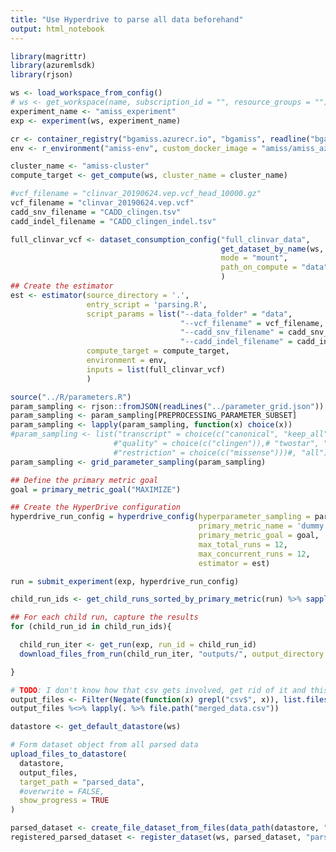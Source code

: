 ```yaml
---
title: "Use Hyperdrive to parse all data beforehand"
output: html_notebook
---
```



```r
library(magrittr)
library(azuremlsdk)
library(rjson)

ws <- load_workspace_from_config()
# ws <- get_workspace(name, subscription_id = "", resource_groups = "")
experiment_name <- "amiss_experiment"
exp <- experiment(ws, experiment_name)
```

```r
cr <- container_registry("bgamiss.azurecr.io", "bgamiss", readline("bgamiss cr password:\n"))
env <- r_environment("amiss-env", custom_docker_image = "amiss/amiss_azure:latest", image_registry_details = cr)

cluster_name <- "amiss-cluster"
compute_target <- get_compute(ws, cluster_name = cluster_name)

#vcf_filename = "clinvar_20190624.vep.vcf_head_10000.gz"
vcf_filename = "clinvar_20190624.vep.vcf"
cadd_snv_filename = "CADD_clingen.tsv"
cadd_indel_filename = "CADD_clingen_indel.tsv"

full_clinvar_vcf <- dataset_consumption_config("full_clinvar_data",
                                               get_dataset_by_name(ws, "full_data"), 
                                               mode = "mount", 
                                               path_on_compute = "data"
                                               )
## Create the estimator
est <- estimator(source_directory = '.',
                 entry_script = 'parsing.R',
                 script_params = list("--data_folder" = "data",
                                      "--vcf_filename" = vcf_filename,
                                      "--cadd_snv_filename" = cadd_snv_filename,
                                      "--cadd_indel_filename" = cadd_indel_filename),
                 compute_target = compute_target,
                 environment = env,
                 inputs = list(full_clinvar_vcf)
                 )
```

```r
source("../R/parameters.R")
param_sampling <- rjson::fromJSON(readLines("../parameter_grid.json"))
param_sampling <- param_sampling[PREPROCESSING_PARAMETER_SUBSET]
param_sampling <- lapply(param_sampling, function(x) choice(x))
#param_sampling <- list("transcript" = choice(c("canonical", "keep_all")))#,
                       #"quality" = choice(c("clingen")),# "twostar", "onestar")),
                       #"restriction" = choice(c("missense")))#, "all")))
param_sampling <- grid_parameter_sampling(param_sampling)

## Define the primary metric goal
goal = primary_metric_goal("MAXIMIZE")

## Create the HyperDrive configuration
hyperdrive_run_config = hyperdrive_config(hyperparameter_sampling = param_sampling,
                                          primary_metric_name = 'dummy',
                                          primary_metric_goal = goal,
                                          max_total_runs = 12,
                                          max_concurrent_runs = 12,
                                          estimator = est)

run = submit_experiment(exp, hyperdrive_run_config)

child_run_ids <- get_child_runs_sorted_by_primary_metric(run) %>% sapply(. %>% extract2("run_id"))

## For each child run, capture the results
for (child_run_id in child_run_ids){

  child_run_iter <- get_run(exp, run_id = child_run_id)
  download_files_from_run(child_run_iter, "outputs/", output_directory = "../")

}

# TODO: I don't know how that csv gets involved, get rid of it and this check
output_files <- Filter(Negate(function(x) grepl("csv$", x)), list.files("../outputs/", full.names = TRUE))
output_files %<>% lapply(. %>% file.path("merged_data.csv"))

datastore <- get_default_datastore(ws)

# Form dataset object from all parsed data
upload_files_to_datastore(
  datastore,
  output_files,
  target_path = "parsed_data",
  #overwrite = FALSE,
  show_progress = TRUE
)

parsed_dataset <- create_file_dataset_from_files(data_path(datastore, "parsed_data"), validate = TRUE)
registered_parsed_dataset <- register_dataset(ws, parsed_dataset, "parsed_data")
```
